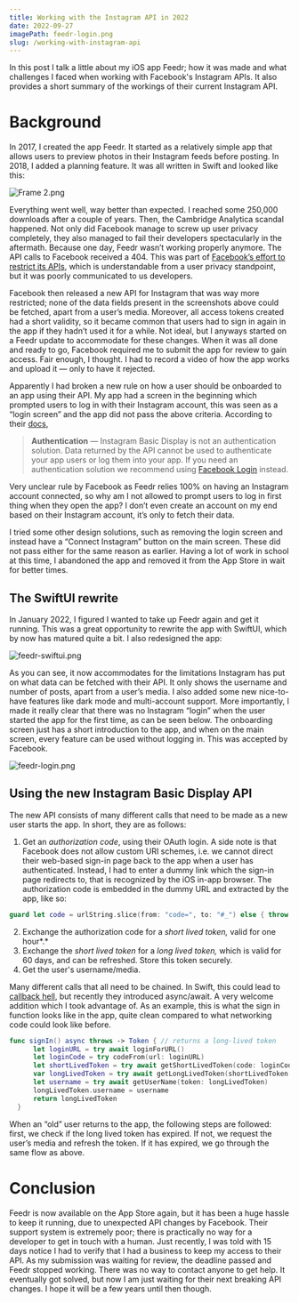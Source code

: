 ```yaml
---
title: Working with the Instagram API in 2022
date: 2022-09-27
imagePath: feedr-login.png
slug: /working-with-instagram-api
---
```


In this post I talk a little about my iOS app Feedr; how it was made and what challenges I faced when working with Facebook's Instagram APIs. It also provides a short summary of the workings of their current Instagram API.

# Background

In 2017, I created the app Feedr. It started as a relatively simple app that allows users to preview photos in their Instagram feeds before posting. In 2018, I added a planning feature. It was all written in Swift and looked like this:

![Frame 2.png](images/Frame_2.png)

Everything went well, way better than expected. I reached some 250,000 downloads after a couple of years. Then, the Cambridge Analytica scandal happened. Not only did Facebook manage to screw up user privacy completely, they also managed to fail their developers spectacularly in the aftermath. Because one day, Feedr wasn’t working properly anymore. The API calls to Facebook received a 404. This was part of [Facebook’s effort to restrict its APIs](https://techcrunch.com/2018/04/04/facebook-instagram-api-shut-down/), which is understandable from a user privacy standpoint, but it was poorly communicated to us developers.

Facebook then released a new API for Instagram that was way more restricted; none of the data fields present in the screenshots above could be fetched, apart from a user’s media. Moreover, all access tokens created had a short validity, so it became common that users had to sign in again in the app if they hadn’t used it for a while. Not ideal, but I anyways started on a Feedr update to accommodate for these changes. When it was all done and ready to go, Facebook required me to submit the app for review to gain access. Fair enough, I thought. I had to record a video of how the app works and upload it — only to have it rejected.

Apparently I had broken a new rule on how a user should be onboarded to an app using their API. My app had a screen in the beginning which prompted users to log in with their Instagram account, this was seen as a “login screen” and the app did not pass the above criteria. According to their [docs](https://developers.facebook.com/docs/instagram-basic-display-api/),

> **Authentication** — Instagram Basic Display is not an authentication solution. Data returned by the API cannot be used to authenticate your app users or log them into your app. If you need an authentication solution we recommend using [Facebook Login](https://developers.facebook.com/docs/facebook-login) instead.

Very unclear rule by Facebook as Feedr relies 100% on having an Instagram account connected, so why am I not allowed to prompt users to log in first thing when they open the app? I don’t even create an account on my end based on their Instagram account, it’s only to fetch their data.

I tried some other design solutions, such as removing the login screen and instead have a “Connect Instagram” button on the main screen. These did not pass either for the same reason as earlier. Having a lot of work in school at this time, I abandoned the app and removed it from the App Store in wait for better times.

## The SwiftUI rewrite

In January 2022, I figured I wanted to take up Feedr again and get it running. This was a great opportunity to rewrite the app with SwiftUI, which by now has matured quite a bit. I also redesigned the app:

![feedr-swiftui.png](images/feedr-swiftui.png)

As you can see, it now accommodates for the limitations Instagram has put on what data can be fetched with their API. It only shows the username and number of posts, apart from a user’s media. I also added some new nice-to-have features like dark mode and multi-account support. More importantly, I made it really clear that there was no Instagram “login” when the user started the app for the first time, as can be seen below. The onboarding screen just has a short introduction to the app, and when on the main screen, every feature can be used without logging in. This was accepted by Facebook.

![feedr-login.png](images/feedr-login.png)

## Using the new Instagram Basic Display API

The new API consists of many different calls that need to be made as a new user starts the app. In short, they are as follows:

1. Get an _authorization code_, using their OAuth login. A side note is that Facebook does not allow custom URI schemes, i.e. we cannot direct their web-based sign-in page back to the app when a user has authenticated. Instead, I had to enter a dummy link which the sign-in page redirects to, that is recognized by the iOS in-app browser. The authorization code is embedded in the dummy URL and extracted by the app, like so:

```swift
guard let code = urlString.slice(from: "code=", to: "#_") else { throw InstagramLoginError.invalidURL }
```

2. Exchange the authorization code for a _short lived token,_ valid for one hour*.*
3. Exchange the _short lived token_ for a _long lived token,_ which is valid for 60 days, and can be refreshed. Store this token securely.
4. Get the user's username/media.

Many different calls that all need to be chained. In Swift, this could lead to [callback hell](https://swiftrocks.com/avoiding-callback-hell-in-swift), but recently they introduced async/await. A very welcome addition which I took advantage of. As an example, this is what the sign in function looks like in the app, quite clean compared to what networking code could look like before.

```swift
func signIn() async throws -> Token { // returns a long-lived token
      let loginURL = try await loginForURL()
      let loginCode = try codeFrom(url: loginURL)
      let shortLivedToken = try await getShortLivedToken(code: loginCode)
      var longLivedToken = try await getLongLivedToken(shortLivedToken: shortLivedToken)
      let username = try await getUserName(token: longLivedToken)
      longLivedToken.username = username
      return longLivedToken
  }
```

When an “old” user returns to the app, the following steps are followed: first, we check if the long lived token has expired. If not, we request the user’s media and refresh the token. If it has expired, we go through the same flow as above.

# Conclusion

Feedr is now available on the App Store again, but it has been a huge hassle to keep it running, due to unexpected API changes by Facebook. Their support system is extremely poor; there is practically no way for a developer to get in touch with a human. Just recently, I was told with 15 days notice I had to verify that I had a business to keep my access to their API. As my submission was waiting for review, the deadline passed and Feedr stopped working. There was no way to contact anyone to get help. It eventually got solved, but now I am just waiting for their next breaking API changes. I hope it will be a few years until then though.
